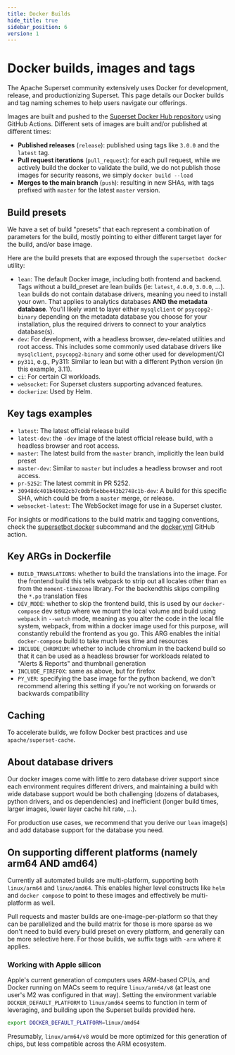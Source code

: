 ```yaml
---
title: Docker Builds
hide_title: true
sidebar_position: 6
version: 1
---
```


# Docker builds, images and tags

The Apache Superset community extensively uses Docker for development, release,
and productionizing Superset. This page details our Docker builds and tag naming
schemes to help users navigate our offerings.

Images are built and pushed to the [Superset Docker Hub repository](
https://hub.docker.com/r/apache/superset) using GitHub Actions.
Different sets of images are built and/or published at different times:

- **Published releases** (`release`): published using
  tags like `3.0.0` and the `latest` tag.
- **Pull request iterations** (`pull_request`): for each pull request, while
  we actively build the docker to validate the build, we do
  not publish those images for security reasons, we simply `docker build --load`
- **Merges to the main branch** (`push`): resulting in new SHAs, with tags
  prefixed with `master` for the latest `master` version.

## Build presets

We have a set of build "presets" that each represent a combination of
parameters for the build, mostly pointing to either different target layer
for the build, and/or base image.

Here are the build presets that are exposed through the `supersetbot docker` utility:

- `lean`: The default Docker image, including both frontend and backend. Tags
  without a build_preset are lean builds (ie: `latest`, `4.0.0`, `3.0.0`, ...). `lean`
  builds do not contain database
  drivers, meaning you need to install your own. That applies to analytics databases **AND
  the metadata database**. You'll likely want to layer either `mysqlclient` or `psycopg2-binary`
  depending on the metadata database you choose for your installation, plus the required
  drivers to connect to your analytics database(s).
- `dev`: For development, with a headless browser, dev-related utilities and root access. This
  includes some commonly used database drivers like `mysqlclient`, `psycopg2-binary` and
  some other used for development/CI
- `py311`, e.g., Py311: Similar to lean but with a different Python version (in this example, 3.11).
- `ci`: For certain CI workloads.
- `websocket`: For Superset clusters supporting advanced features.
- `dockerize`: Used by Helm.

## Key tags examples

- `latest`: The latest official release build
- `latest-dev`: the `-dev` image of the latest official release build, with a
  headless browser and root access.
- `master`: The latest build from the `master` branch, implicitly the lean build
  preset
- `master-dev`: Similar to `master` but includes a headless browser and root access.
- `pr-5252`: The latest commit in PR 5252.
- `30948dc401b40982cb7c0dbf6ebbe443b2748c1b-dev`: A build for
  this specific SHA, which could be from a `master` merge, or release.
- `websocket-latest`: The WebSocket image for use in a Superset cluster.

For insights or modifications to the build matrix and tagging conventions,
check the [supersetbot docker](https://github.com/apache-superset/supersetbot)
subcommand and the [docker.yml](https://github.com/apache/superset/blob/master/.github/workflows/docker.yml)
GitHub action.

## Key ARGs in Dockerfile

- `BUILD_TRANSLATIONS`: whether to build the translations into the image. For the
  frontend build this tells webpack to strip out all locales other than `en` from
  the `moment-timezone` library. For the backendthis skips compiling the
  `*.po` translation files
- `DEV_MODE`: whether to skip the frontend build, this is used by our `docker-compose` dev setup
  where we mount the local volume and build using `webpack` in `--watch` mode, meaning as you
  alter the code in the local file system, webpack, from within a docker image used for this
  purpose, will constantly rebuild the frontend as you go. This ARG enables the initial
  `docker-compose` build to take much less time and resources
- `INCLUDE_CHROMIUM`: whether to include chromium in the backend build so that it can be
  used as a headless browser for workloads related to "Alerts & Reports" and thumbnail generation
- `INCLUDE_FIREFOX`: same as above, but for firefox
- `PY_VER`: specifying the base image for the python backend, we don't recommend altering
  this setting if you're not working on forwards or backwards compatibility

## Caching

To accelerate builds, we follow Docker best practices and use `apache/superset-cache`.

## About database drivers

Our docker images come with little to zero database driver support since
each environment requires different drivers, and maintaining a build with
wide database support would be both challenging (dozens of databases,
python drivers, and os dependencies) and inefficient (longer
build times, larger images, lower layer cache hit rate, ...).

For production use cases, we recommend that you derive our `lean` image(s) and
add database support for the database you need.

## On supporting different platforms (namely arm64 AND amd64)

Currently all automated builds are multi-platform, supporting both `linux/arm64`
and `linux/amd64`. This enables higher level constructs like `helm` and
`docker compose` to point to these images and effectively be multi-platform
as well.

Pull requests and master builds
are one-image-per-platform so that they can be parallelized and the
build matrix for those is more sparse as we don't need to build every
build preset on every platform, and generally can be more selective here.
For those builds, we suffix tags with `-arm` where it applies.

### Working with Apple silicon

Apple's current generation of computers uses ARM-based CPUs, and Docker
running on MACs seem to require `linux/arm64/v8` (at least one user's M2 was
configured in that way). Setting the environment
variable `DOCKER_DEFAULT_PLATFORM` to `linux/amd64` seems to function in
term of leveraging, and building upon the Superset builds provided here.

```bash
export DOCKER_DEFAULT_PLATFORM=linux/amd64
```

Presumably, `linux/arm64/v8` would be more optimized for this generation
of chips, but less compatible across the ARM ecosystem.
